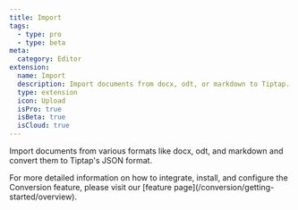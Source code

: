 ```yaml
---
title: Import
tags:
  - type: pro
  - type: beta
meta:
  category: Editor
extension:
  name: Import
  description: Import documents from docx, odt, or markdown to Tiptap.
  type: extension
  icon: Upload
  isPro: true
  isBeta: true
  isCloud: true
---
```



Import documents from various formats like docx, odt, and markdown and convert them to Tiptap's JSON format.

<Callout title="More details" variant="hint">
    For more detailed information on how to integrate, install, and configure the Conversion feature, please visit our [feature page](/conversion/getting-started/overview).
</Callout>

<CodeDemo isPro path="/Extensions/Import" />